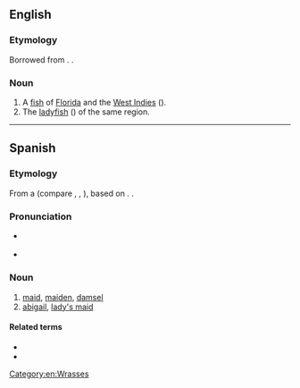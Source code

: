==English==

===Etymology===
Borrowed from {{bor|en|es|doncella||maid}}. {{doublet|en|damsel|demoiselle|donzella}}.

===Noun===
{{en-noun}}

# A [[fish]] of [[Florida]] and the [[West Indies]] ({{taxlink|Halichoeres radiatus|species|noshow=1}}).
# The [[ladyfish]] ({{taxlink|Bodianus rufus|species|noshow=1}}) of the same region.

{{Webster 1913}}
[[Category:en:Wrasses]]

----

==Spanish==

===Etymology===
From a {{inh|es|VL.|*domnicella}} (compare {{cog|pro|donçela}}, {{cog|pt|donzela}}, {{cog|fr|demoiselle}}), based on {{inh|es|la|domina||lady, mistress}}. {{doublet|es|damisela}}.

===Pronunciation===
* {{a|Castilian}} {{IPA|es|/donˈθe.ʎa/}}
* {{a|Others}} {{IPA|es|/donˈse.ʝa/|/donˈse.ʎa/|/donˈθe.ʝa/}}

===Noun===
{{es-noun|f}}

# [[maid]], [[maiden]], [[damsel]] {{gloss|girl or an unmarried young woman}}
# [[abigail]], [[lady's maid]] {{gloss|female servant employed by an upper-class woman to attend to her personal needs}}

====Related terms====
* {{l|es|doncel}}
* {{l|es|doncellez}}

{{topics|es|Female|People}}